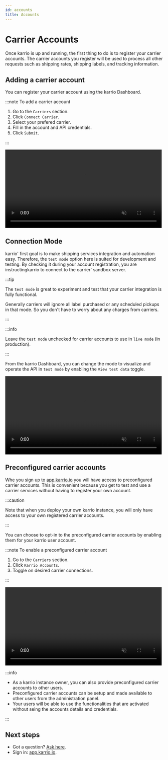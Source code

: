```yaml
---
id: accounts
title: Accounts
---
```


# Carrier Accounts

Once karrio is up and running, the first thing to do is to register your carrier accounts.
The carrier accounts you register will be used to process all other requests such as
shipping rates, shipping labels, and tracking information.

## Adding a carrier account

You can register your carrier account using the karrio Dashboard.

:::note To add a carrier account

1. Go to the `Carriers` section.
2. Click `Connect Carrier`.
3. Select your prefered carrier.
4. Fill in the account and API credentials.
5. Click `Submit`.

:::

<video width="99%" loop={true} muted={true} playsInline={true} controls={true}>
  <source src="/videos/carrier-connection.mp4"/>
</video>

## Connection Mode

karrio' first goal is to make shipping services integration and automation easy.
Therefore, the `test mode` option here is suited for development and testing.
By checking it during your account registration, you are instructingkarrio
to connect to the carrier' sandbox server.

:::tip

The `test mode` is great to experiment and test that your carrier integration is
fully functional.

Generally carriers will ignore all label purchased or any scheduled pickups in
that mode. So you don't have to worry about any charges from carriers.

:::

:::info

Leave the `test mode` unchecked for carrier accounts to use in `live mode` (in production).

:::

From the karrio Dashboard, you can change the mode to visualize and operate
the API in `test mode` by enabling the `View test data` toggle.

<video width="99%" loop={true} muted={true} playsInline={true} controls={true}>
  <source src="/videos/view-test-data.mp4"/>
</video>


## Preconfigured carrier accounts

Whe you sign up to [app.karrio.io](https://app.karrio.io) you will
have access to preconfigured carrier accounts. This is convenient because you
get to test and use a carrier services without having to register your own account.

:::caution

Note that when you deploy your own karrio instance, you will only have access
to your own registered carrier accounts.

:::

You can choose to opt-in to the preconfigured carrier accounts by enabling them
for your karrio user account.

:::note To enable a preconfigured carrier account

1. Go to the `Carriers` section.
2. Click `Karrio Accounts`.
3. Toggle on desired carrier connections.

:::

<video width="99%" loop={true} muted={true} playsInline={true} controls={true}>
  <source src="/videos/enable-system-connection.mp4"/>
</video>

:::info

- As a karrio instance owner, you can also provide preconfigured carrier accounts
to other users.
- Preconfigured carrier accounts can be setup and made available to other users from
the administration panel.
- Your users will be able to use the functionalities that are activated without seing
the accounts details and credentials.

:::


## Next steps

- Got a question? [Ask here](https://github.com/karrioapi/karrio/discussions).
- Sign in: [app.karrio.io](https://app.karrio.io).
